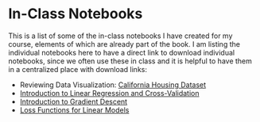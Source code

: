 # In-Class Notebooks {.unnumbered}

This is a list of some of the in-class notebooks I have created for my course, elements of which are already part of the book. I am listing the individual notebooks here to have a direct link to download individual notebooks, since we often use these in class and it is helpful to have them in a centralized place with download links:

- Reviewing Data Visualization: [California Housing Dataset](california_housing_visualization.ipynb)
- [Introduction to Linear Regression and Cross-Validation](cross_validation_linear_regression.ipynb)
- [Introduction to Gradient Descent](supervised_linear_models.ipynb)
- [Loss Functions for Linear Models](loss_functions_for_linear_models.ipynb)
